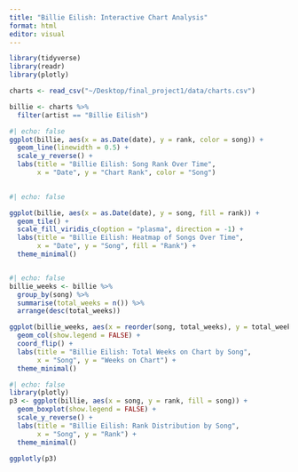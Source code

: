 ```yaml
---
title: "Billie Eilish: Interactive Chart Analysis"
format: html
editor: visual
---
```


```r

library(tidyverse)
library(readr)
library(plotly)

charts <- read_csv("~/Desktop/final_project1/data/charts.csv")

billie <- charts %>%
  filter(artist == "Billie Eilish")
```

```r
#| echo: false
ggplot(billie, aes(x = as.Date(date), y = rank, color = song)) +
  geom_line(linewidth = 0.5) +
  scale_y_reverse() +
  labs(title = "Billie Eilish: Song Rank Over Time",
       x = "Date", y = "Chart Rank", color = "Song") 
  

```

```r
#| echo: false

ggplot(billie, aes(x = as.Date(date), y = song, fill = rank)) +
  geom_tile() +
  scale_fill_viridis_c(option = "plasma", direction = -1) +
  labs(title = "Billie Eilish: Heatmap of Songs Over Time",
       x = "Date", y = "Song", fill = "Rank") +
  theme_minimal()


```

```{}
```

```r
#| echo: false
billie_weeks <- billie %>%
  group_by(song) %>%
  summarise(total_weeks = n()) %>%
  arrange(desc(total_weeks))

ggplot(billie_weeks, aes(x = reorder(song, total_weeks), y = total_weeks, fill = song)) +
  geom_col(show.legend = FALSE) +
  coord_flip() +
  labs(title = "Billie Eilish: Total Weeks on Chart by Song",
       x = "Song", y = "Weeks on Chart") +
  theme_minimal()

```

```r
#| echo: false
library(plotly)
p3 <- ggplot(billie, aes(x = song, y = rank, fill = song)) +
  geom_boxplot(show.legend = FALSE) +
  scale_y_reverse() +
  labs(title = "Billie Eilish: Rank Distribution by Song",
       x = "Song", y = "Rank") +
  theme_minimal()

ggplotly(p3)

```
